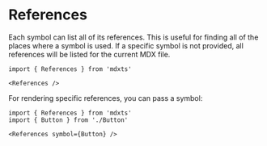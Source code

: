 # References

Each symbol can list all of its references. This is useful for finding all of the places where a symbol is used. If a specific symbol is not provided, all references will be listed for the current MDX file.

```mdx
import { References } from 'mdxts'

<References />
```

For rendering specific references, you can pass a symbol:

```mdx
import { References } from 'mdxts'
import { Button } from './Button'

<References symbol={Button} />
```

